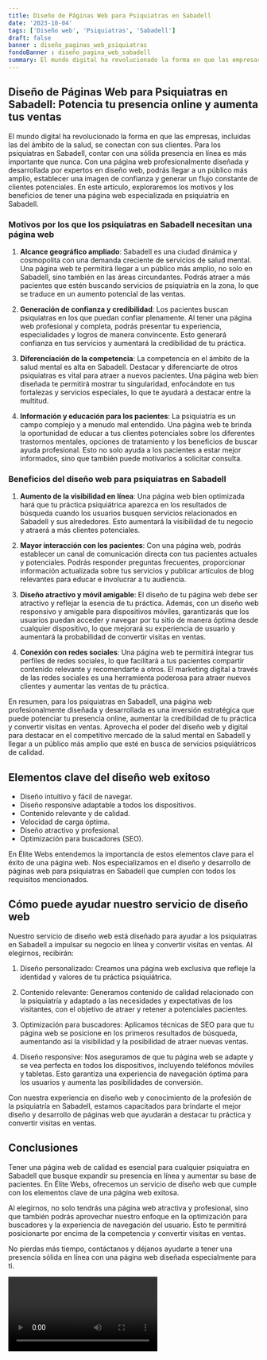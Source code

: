 ```yaml
---
title: Diseño de Páginas Web para Psiquiatras en Sabadell
date: '2023-10-04'
tags: ['Diseño web', 'Psiquiatras', 'Sabadell']
draft: false
banner : diseño_paginas_web_psiquiatras
fondoBanner : diseño_pagina_web_sabadell
summary: El mundo digital ha revolucionado la forma en que las empresas, incluidas las del ámbito de la salud, se conectan con sus clientes. Para los psiquiatras en Sabadell, contar con una sólida presencia en línea es más importante que nunca. Con una página web profesionalmente diseñada y desarrollada por expertos en diseño web, podrás llegar a un público más amplio, establecer una imagen de confianza y generar un flujo constante de clientes potenciales. En este artículo, exploraremos los motivos y los beneficios de tener una página web especializada en psiquiatría en Sabadell.
---
```


## **Diseño de Páginas Web para Psiquiatras en Sabadell: Potencia tu presencia online y aumenta tus ventas**

El mundo digital ha revolucionado la forma en que las empresas, incluidas las del ámbito de la salud, se conectan con sus clientes. Para los psiquiatras en Sabadell, contar con una sólida presencia en línea es más importante que nunca. Con una página web profesionalmente diseñada y desarrollada por expertos en diseño web, podrás llegar a un público más amplio, establecer una imagen de confianza y generar un flujo constante de clientes potenciales. En este artículo, exploraremos los motivos y los beneficios de tener una página web especializada en psiquiatría en Sabadell.

### **Motivos por los que los psiquiatras en Sabadell necesitan una página web**

1. **Alcance geográfico ampliado**: Sabadell es una ciudad dinámica y cosmopolita con una demanda creciente de servicios de salud mental. Una página web te permitirá llegar a un público más amplio, no solo en Sabadell, sino también en las áreas circundantes. Podrás atraer a más pacientes que estén buscando servicios de psiquiatría en la zona, lo que se traduce en un aumento potencial de las ventas.

2. **Generación de confianza y credibilidad**: Los pacientes buscan psiquiatras en los que puedan confiar plenamente. Al tener una página web profesional y completa, podrás presentar tu experiencia, especialidades y logros de manera convincente. Esto generará confianza en tus servicios y aumentará la credibilidad de tu práctica.

3. **Diferenciación de la competencia**: La competencia en el ámbito de la salud mental es alta en Sabadell. Destacar y diferenciarte de otros psiquiatras es vital para atraer a nuevos pacientes. Una página web bien diseñada te permitirá mostrar tu singularidad, enfocándote en tus fortalezas y servicios especiales, lo que te ayudará a destacar entre la multitud.

4. **Información y educación para los pacientes**: La psiquiatría es un campo complejo y a menudo mal entendido. Una página web te brinda la oportunidad de educar a tus clientes potenciales sobre los diferentes trastornos mentales, opciones de tratamiento y los beneficios de buscar ayuda profesional. Esto no solo ayuda a los pacientes a estar mejor informados, sino que también puede motivarlos a solicitar consulta.

### **Beneficios del diseño web para psiquiatras en Sabadell**

1. **Aumento de la visibilidad en línea**: Una página web bien optimizada hará que tu práctica psiquiátrica aparezca en los resultados de búsqueda cuando los usuarios busquen servicios relacionados en Sabadell y sus alrededores. Esto aumentará la visibilidad de tu negocio y atraerá a más clientes potenciales.

2. **Mayor interacción con los pacientes**: Con una página web, podrás establecer un canal de comunicación directa con tus pacientes actuales y potenciales. Podrás responder preguntas frecuentes, proporcionar información actualizada sobre tus servicios y publicar artículos de blog relevantes para educar e involucrar a tu audiencia.

3. **Diseño atractivo y móvil amigable**: El diseño de tu página web debe ser atractivo y reflejar la esencia de tu práctica. Además, con un diseño web responsivo y amigable para dispositivos móviles, garantizarás que los usuarios puedan acceder y navegar por tu sitio de manera óptima desde cualquier dispositivo, lo que mejorará su experiencia de usuario y aumentará la probabilidad de convertir visitas en ventas.

4. **Conexión con redes sociales**: Una página web te permitirá integrar tus perfiles de redes sociales, lo que facilitará a tus pacientes compartir contenido relevante y recomendarte a otros. El marketing digital a través de las redes sociales es una herramienta poderosa para atraer nuevos clientes y aumentar las ventas de tu práctica.

En resumen, para los psiquiatras en Sabadell, una página web profesionalmente diseñada y desarrollada es una inversión estratégica que puede potenciar tu presencia online, aumentar la credibilidad de tu práctica y convertir visitas en ventas. Aprovecha el poder del diseño web y digital para destacar en el competitivo mercado de la salud mental en Sabadell y llegar a un público más amplio que esté en busca de servicios psiquiátricos de calidad.

<GifSeo />

<Cta />

## Elementos clave del diseño web exitoso

- Diseño intuitivo y fácil de navegar.
- Diseño responsive adaptable a todos los dispositivos.
- Contenido relevante y de calidad.
- Velocidad de carga óptima.
- Diseño atractivo y profesional.
- Optimización para buscadores (SEO).

En Élite Webs entendemos la importancia de estos elementos clave para el éxito de una página web. Nos especializamos en el diseño y desarrollo de páginas web para psiquiatras en Sabadell que cumplen con todos los requisitos mencionados.

## Cómo puede ayudar nuestro servicio de diseño web

Nuestro servicio de diseño web está diseñado para ayudar a los psiquiatras en Sabadell a impulsar su negocio en línea y convertir visitas en ventas. Al elegirnos, recibirán:

1. Diseño personalizado: Creamos una página web exclusiva que refleje la identidad y valores de tu práctica psiquiátrica.

2. Contenido relevante: Generamos contenido de calidad relacionado con la psiquiatría y adaptado a las necesidades y expectativas de los visitantes, con el objetivo de atraer y retener a potenciales pacientes.

3. Optimización para buscadores: Aplicamos técnicas de SEO para que tu página web se posicione en los primeros resultados de búsqueda, aumentando así la visibilidad y la posibilidad de atraer nuevas ventas.

4. Diseño responsive: Nos aseguramos de que tu página web se adapte y se vea perfecta en todos los dispositivos, incluyendo teléfonos móviles y tabletas. Esto garantiza una experiencia de navegación óptima para los usuarios y aumenta las posibilidades de conversión.

Con nuestra experiencia en diseño web y conocimiento de la profesión de la psiquiatría en Sabadell, estamos capacitados para brindarte el mejor diseño y desarrollo de páginas web que ayudarán a destacar tu práctica y convertir visitas en ventas.

## Conclusiones

Tener una página web de calidad es esencial para cualquier psiquiatra en Sabadell que busque expandir su presencia en línea y aumentar su base de pacientes. En Élite Webs, ofrecemos un servicio de diseño web que cumple con los elementos clave de una página web exitosa.

Al elegirnos, no solo tendrás una página web atractiva y profesional, sino que también podrás aprovechar nuestro enfoque en la optimización para buscadores y la experiencia de navegación del usuario. Esto te permitirá posicionarte por encima de la competencia y convertir visitas en ventas.

No pierdas más tiempo, contáctanos y déjanos ayudarte a tener una presencia sólida en línea con una página web diseñada especialmente para ti.

<Video />

<CtaBot job='Psiquiatras' city='Sabadell'/>

<Gmaps query='Sabadell+españa+maps' />
